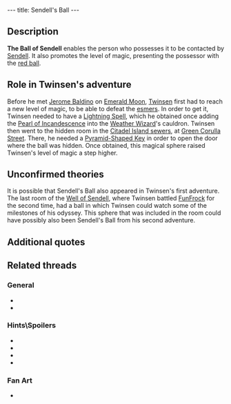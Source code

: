 ---
title: Sendell's Ball
---

{{twinsunica import}}{{Infobox Item
 |image=Sendbal.gif
 |type=tool
 |critical=yes
 |magical=yes
 |unique=yes
 |lba1=
 |lba2=yes
 |upgrades=no
 |rowposition=2
 |columnposition=2
 |effect=unique
 |effectamount=
 |purpose=Contact [[Sendell]] in case of emergency
 |combattype=none
 |powerlevel=red
 |rate=none
 |range=none
 |damage=none
}}

{{Quote
 |quote=Thanks to Sendell's Ball, you just reached your third level of magic: red ball. With its help, Sendell can come and talk to you in case of danger.
 |character=Official description}}

==Description==
'''The Ball of Sendell''' enables the person who possesses it to be contacted by [[Sendell]]. It also promotes the level of magic, presenting the possessor with the [[Magic Ball|red ball]].

==Role in Twinsen's adventure==
Before he met [[Jerome Baldino]] on [[Emerald Moon]], [[Twinsen]] first had to reach a new level of magic, to be able to defeat the [[esmers]]. In order to get it, Twinsen needed to have a [[Lightning Spell]], which he obtained once adding the [[Pearl of Incandescence]] into the [[Weather Wizard]]'s cauldron. Twinsen then went to the hidden room in the [[Citadel Island sewers]], at [[Green Corulla Street]]. There, he needed a [[Pyramid-Shaped Key]] in order to open the door where the ball was hidden. Once obtained, this magical sphere raised Twinsen's level of magic a step higher.

==Unconfirmed theories==
It is possible that Sendell's Ball also appeared in Twinsen's first adventure. The last room of the [[Well of Sendell]], where Twinsen battled [[FunFrock]] for the second time, had a ball in which Twinsen could watch some of the milestones of his odyssey. This sphere that was included in the room could have possibly also been Sendell's Ball from his second adventure.

==Additional quotes==
{{Quote
 |quote=You just found Sendell's Ball. Now you have reached a new level of magic: Red Ball. It will also enable Sendell to contact you in case of danger.
 |character=A voice Twinsen heard when finding the ball}}
{{Quote
 |quote=Twinsen...Oh Twinsen, it's me, Sendell<nowiki>!!!</nowiki> Twinsen, a cosmic cataclysm is on its way<nowiki>!!!</nowiki> The moon has started to move<nowiki>!</nowiki> Soon, it is going to hurl itself against Twinsun, destroying our planet<nowiki>!!!</nowiki> You must stop Dark Monk and prevent him from using that infernal machine he built inside the statue. With it, he could attract and steal the energy that we could use to stop the moon<nowiki>!!!</nowiki> You must get the four key fragments, which are used in the ceremony and are protected by the Esmer races. With these fragments the statue of Dark Monk will emerge from the crater<nowiki>!!</nowiki> Once you stop Dark Monk, you will have to come back to Twinsun and, in the Well of the Sendells, I will help you stop the moon<nowiki>!!</nowiki>
 |character=Sendell, talking to Twinsen through the ball}}

==Related threads==
===General===
* {{thread|id=7742|title=Anyone have notice this???}}
* {{thread|id=7075|title=Just wondered...}}

===Hints\Spoilers===
* {{thread|id=7443|title=What happens if...}}
* {{thread|id=7093|title=Ball of Sendell!?!}}
* {{thread|id=2084|title=Ball of sendall}}
* {{thread|id=1260|title=Heeeeeeeeeeeeellllllllpppppppppp!}}

===Fan Art===
* {{post|id=38821|title=another......}}